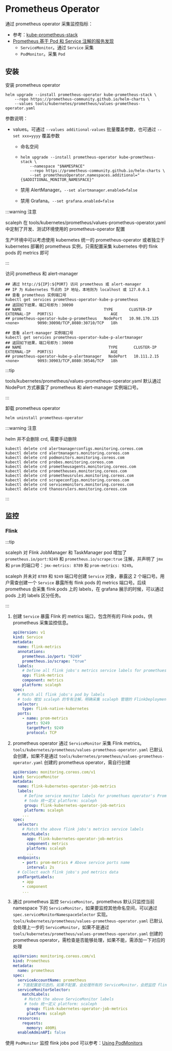 # Prometheus Operator

通过 prometheus operator 采集监控指标：

* 参考：[kube-prometheus-stack](https://github.com/prometheus-community/helm-charts/tree/main/charts/kube-prometheus-stack)
* [Prometheus 基于 Pod 和 Service 注解的服务发现](https://mp.weixin.qq.com/s/6uxkCJ6Mb3U8j5h9XceZUQ)
  * `ServiceMonitor`。通过 `Service` 采集
  * `PodMonitor`。采集 `Pod`

## 安装

安装 prometheus operator

```shell
helm upgrade --install prometheus-operator kube-prometheus-stack \
    --repo https://prometheus-community.github.io/helm-charts \
    --values tools/kubernetes/prometheus/values-prometheus-operator.yaml
```

参数说明：

* values。可通过 `--values additional-values` 批量覆盖参数，也可通过 `--set xxx=yyyy` 覆盖参数

  * 命名空间

  * ```shell
    helm upgrade --install prometheus-operator kube-prometheus-stack \
        --namespace "$NAMESPACE"
        --repo https://prometheus-community.github.io/helm-charts \
        --set prometheusOperator.namespaces.additional="{$ADDITIONAL_MONITOR_NAMESPACE}"
    ```

  * 禁用 AlertManager。`--set alertmanager.enabled=false`

  * 禁用 Grafana。`--set grafana.enabled=false`

:::warning 注意

scaleph 在 tools/kubernetes/prometheus/values-prometheus-operator.yaml 中定制了开发、测试环境使用的 prometheus-operator 配置

生产环境中可以考虑使用 kubernetes 统一的 prometheus-operator 或者独立于 kubernetes 部署的 prometheus 实例，只需配置采集 kubernetes 中的 flink pods 的 metrics 即可

:::

访问 prometheus 和 alert-manager

```shell
## 通过 http://${IP}:${PORT} 访问 prometheus 或 alert-manager
## IP 为 Kubernetes 节点的 IP 地址，本地则为 localhost 或 127.0.0.1
## 查看 prometheus 实例端口号
kubectl get services prometheus-operator-kube-p-prometheus
## 返回如下结果，端口号即为：30090
## NAME                                    TYPE       CLUSTER-IP      EXTERNAL-IP   PORT(S)                         AGE
## prometheus-operator-kube-p-prometheus   NodePort   10.98.170.125   <none>        9090:30090/TCP,8080:30710/TCP   18h

## 查看 alert-manager 实例端口号
kubectl get services prometheus-operator-kube-p-alertmanager
## 返回如下结果，端口号即为：30090
## NAME                                      TYPE       CLUSTER-IP    EXTERNAL-IP   PORT(S)                         AGE
## prometheus-operator-kube-p-alertmanager   NodePort   10.111.2.15   <none>        9093:30903/TCP,8080:30546/TCP   18h
```

:::tip

tools/kubernetes/prometheus/values-prometheus-operator.yaml 默认通过 NodePort 方式暴露了 prometheus 和 alert-manager 实例端口号。

:::

卸载 prometheus operator

```shell
helm uninstall prometheus-operator
```

:::warning 注意

helm 并不会删除 crd, 需要手动删除

```
kubectl delete crd alertmanagerconfigs.monitoring.coreos.com
kubectl delete crd alertmanagers.monitoring.coreos.com
kubectl delete crd podmonitors.monitoring.coreos.com
kubectl delete crd probes.monitoring.coreos.com
kubectl delete crd prometheusagents.monitoring.coreos.com
kubectl delete crd prometheuses.monitoring.coreos.com
kubectl delete crd prometheusrules.monitoring.coreos.com
kubectl delete crd scrapeconfigs.monitoring.coreos.com
kubectl delete crd servicemonitors.monitoring.coreos.com
kubectl delete crd thanosrulers.monitoring.coreos.com
```

:::

## 监控

### Flink

:::tip

scaleph 对 Flink JobManager 和 TaskManager pod 增加了 `prometheus.io/port:9249` 和 `prometheus.io/scrape:true` 注解，并声明了 `jmx` 和 `prom` 的端口号：`jmx-metrics: 8789` 和 `prom-metrics: 9249`。

scaleph 并未对 `8789` 和 `9249` 端口号创建 `Service` 对象，暴露这 2 个端口号。用户需查创建一个 `Service` 暴露所有 flink pods 的 metrics 端口号。后续 prometheus 会采集 flink pods 上的 labels，在 grafana 展示的时候，可以通过 pods 上的 labels 区分任务。

:::

1. 创建 `Service` 暴露 Flink 的 metrics 端口，包含所有的 Flink pods，供 prometheus 采集监控信息。

   ```yaml
   apiVersion: v1
   kind: Service
   metadata:
     name: flink-metrics
     annotations:
       prometheus.io/port: "9249"
       prometheus.io/scrape: "true"
     labels:
       # Define all flink jobs's metrics service labels for promethues operator's ServiceMonitor
       app: flink-metrics
       component: metrics
       platform: scaleph
   spec:
     # Match all flink jobs's pod by labels
     # todo 增加 scaleph 的专有注解，明确采集 scaleph 管理的 FlinkDeployment
     selector:
       type: flink-native-kubernetes
     ports:
       - name: prom-metrics
         port: 9249
         targetPort: 9249
         protocol: TCP
   ```

2. prometheus operator 通过 `ServiceMonitor` 采集 Flink metrics。`tools/kubernetes/prometheus/values-prometheus-operator.yaml` 已默认会创建，如果不是通过 `tools/kubernetes/prometheus/values-prometheus-operator.yaml` 创建的 prometheus operator，需自行创建

   ```yaml
   apiVersion: monitoring.coreos.com/v1
   kind: ServiceMonitor
   metadata:
     name: flink-kubernetes-operator-job-metrics
     labels:
     	# Define service monitor labels for promethues operator's Promethues
     	# todo 统一定义 platform: scaleph
     	group: flink-kubernetes-operator-job-metrics
     	platform: scaleph
       ...
   spec:
     selector:
       # Match the above flink jobs's metrics service labels
       matchLabels:
         app: flink-kubernetes-operator-job-metrics
         component: metrics
         platform: scaleph
         ...
     endpoints:
       - port: prom-metrics # Above service ports name
         interval: 2s
     # Collect each flink jobs's pod metrics data
     podTargetLabels:
       - app
       - component
       ...
   ```

3. 通过 prometheus 监控 `ServiceMonitor`。prometheus 默认只监控当前 namespace 下的 `ServiceMonitor`，如果要监控其他命名空间，可以通过 `spec.serviceMonitorNamespaceSelector` 实现。`tools/kubernetes/prometheus/values-prometheus-operator.yaml` 已默认会处理上一步的 `ServiceMonitor`，如果不是通过 `tools/kubernetes/prometheus/values-prometheus-operator.yaml` 创建的 prometheus operator，需检查是否能够处理，如果不能，需添加一下对应的处理

   ```yaml
   apiVersion: monitoring.coreos.com/v1
   kind: Prometheus
   metadata:
     name: prometheus
   spec:
     serviceAccountName: prometheus
     # 下面配置是可选的。如果不配置，会处理所有的 ServiceMonitor，会把监控 flink metrics 的 flink-kubernetes-operator-job-metrics ServiceMonitor 包括在内
     serviceMonitorSelector:
       matchLabels:
       	# Match the above ServiceMonitor labels
       	# todo 统一定义 platform: scaleph
         group: flink-kubernetes-operator-job-metrics
         platform: scaleph
     resources:
       requests:
         memory: 400Mi
     enableAdminAPI: false
   ```

使用 `PodMonitor` 监控 flink jobs pod 可以参考：[Using PodMonitors](https://github.com/prometheus-operator/prometheus-operator/blob/main/Documentation/user-guides/getting-started.md#using-podmonitors)
